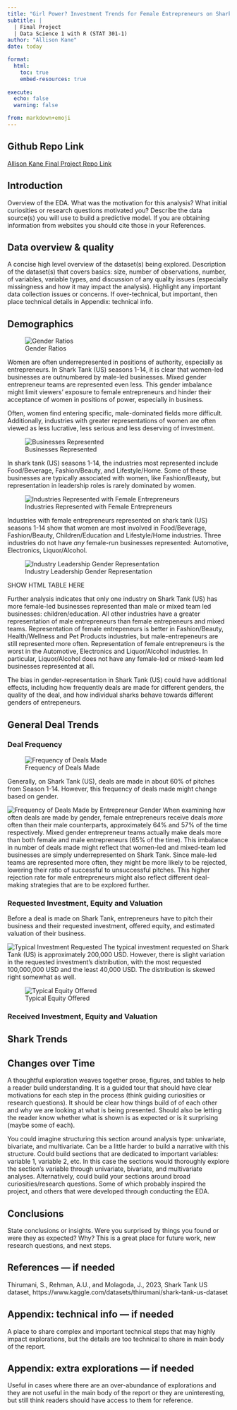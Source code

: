 ```yaml
---
title: "Girl Power? Investment Trends for Female Entrepreneurs on Shark Tank (US)"
subtitle: |
  | Final Project 
  | Data Science 1 with R (STAT 301-1)
author: "Allison Kane"
date: today

format:
  html:
    toc: true
    embed-resources: true
    
execute:
  echo: false
  warning: false

from: markdown+emoji 
---
```


::: {.callout-tip icon=false}

## Github Repo Link

[Allison Kane Final Project Repo Link](https://github.com/stat301-1-2023-fall/final-project-1-akane2460.git)

:::

## Introduction

Overview of the EDA. What was the motivation for this analysis? What initial curiosities or research questions motivated you? Describe the data source(s) you will use to build a predictive model. If you are obtaining information from websites you should cite those in your References.

## Data overview & quality

A concise high level overview of the dataset(s) being explored. Description of the dataset(s) that covers basics: size, number of observations, number, of variables, variable types, and discussion of any quality issues (especially missingness and how it may impact the analysis). Highlight any important data collection issues or concerns. If over-technical, but important, then place technical details in Appendix: technical info.

## Demographics

![Gender Ratios](plots/gender_ratios_plot.png)

Women are often underrepresented in positions of authority, especially as entrepreneurs. In Shark Tank (US) seasons 1-14, it is clear that women-led businesses are outnumbered by male-led businesses. Mixed gender entrepreneur teams are represented even less. This gender imbalance might limit viewers' exposure to female entrepreneurs and hinder their acceptance of women in positions of power, especially in business.

Often, women find entering specific, male-dominated fields more difficult. Additionally, industries with greater representations of women are often viewed as less lucrative, less serious and less deserving of investment.  

![Businesses Represented](plots/businesses_represented_plot.png)

In shark tank (US) seasons 1-14, the industries most represented include Food/Beverage, Fashion/Beauty, and Lifestyle/Home. Some of these businesses are typically associated with women, like Fashion/Beauty, but representation in leadership roles is rarely dominated by women.

![Industries Represented with Female Entrepreneurs](plots/industries_of_women_plot.png)

Industries with female entrepreneurs represented on shark tank (US) seasons 1-14 show that women are most involved in Food/Beverage, Fashion/Beauty, Children/Education and Lifestyle/Home industries. Three industries do not have *any* female-run businesses represented: Automotive, Electronics, Liquor/Alcohol. 

![Industry Leadership Gender Representation](plots/women_dominated_industries_plot.png)

SHOW HTML TABLE HERE

Further analysis indicates that only one industry on Shark Tank (US) has more female-led businesses represented than male or mixed team led businesses: children/education. All other industries have a greater representation of male entrepreneurs than female entrepeneurs and mixed teams. Representation of female entrepeneurs is better in Fashion/Beauty, Health/Wellness and Pet Products industries, but male-entrepeneurs are still represented more often. Representation of female entrepreneurs is the worst in the Automotive, Electronics and Liquor/Alcohol industries. In particular, Liquor/Alcohol does not have any female-led or mixed-team led businesses represented at all. 

The bias in gender-representation in Shark Tank (US) could have additional effects, including how frequently deals are made for different genders, the quality of the deal, and how individual sharks behave towards different genders of entrepeneurs.

## General Deal Trends

### Deal Frequency
![Frequency of Deals Made](plots/frequency_plot.png)

Generally, on Shark Tank (US), deals are made in about 60% of pitches from Season 1-14. However, this frequency of deals made might change based on gender.

![Frequency of Deals Made by Entrepreneur Gender](plots/gender_freq_of_investments_plot.png)
When examining how often deals are made by gender, female entrepreneurs receive deals *more* often than their male counterparts, approximately 64% and 57% of the time respectively. Mixed gender entrepreneur teams actually make deals more than both female and male entrepreneurs (65% of the time). This imbalance in number of deals made might reflect that women-led and mixed-team led businesses are simply underrepresented on Shark Tank. Since male-led teams are represented more often, they might be more likely to be rejected, lowering their ratio of successful to unsuccessful pitches. This higher rejection rate for male entrepreneurs might also reflect different deal-making strategies that are to be explored further.

### Requested Investment, Equity and Valuation

Before a deal is made on Shark Tank, entrepreneurs have to pitch their business and their requested investment, offered equity, and estimated valuation of their business. 

![Typical Investment Requested](plots/investments_asked_plot.png)
The typical investment requested on Shark Tank (US) is approximately 200,000 USD. However, there is slight variation in the requested investment's distribution, with the most requested 100,000,000 USD and the least 40,000 USD. The distribution is skewed right somewhat as well. 








![Typical Equity Offered](plots/equity_asked_plot.png)




### Received Investment, Equity and Valuation


## Shark Trends




## Changes over Time




A thoughtful exploration weaves together prose, figures, and tables to help a reader build understanding. It is a guided tour that should have clear motivations for each step in the process (think guiding curiosities or research questions). It should be clear how things build of of each other and why we are looking at what is being presented. Should also be letting the reader know whether what is shown is as expected or is it surprising (maybe some of each).

You could imagine structuring this section around analysis type: univariate, bivariate, and multivariate. Can be a little harder to build a narrative with this structure. Could build sections that are dedicated to important variables: variable 1, variable 2, etc. In this case the sections would thoroughly explore the section’s variable through univariate, bivariate, and multivariate analyses. Alternatively, could build your sections around broad curiosities/research questions. Some of which probably inspired the project, and others that were developed through conducting the EDA.

## Conclusions

State conclusions or insights. Were you surprised by things you found or were they as expected? Why? This is a great place for future work, new research questions, and next steps.

## References — if needed

Thirumani, S., Rehman, A.U., and Molagoda, J., 2023, Shark Tank US dataset, https://www.kaggle.com/datasets/thirumani/shark-tank-us-dataset

## Appendix: technical info — if needed

A place to share complex and important technical steps that may highly impact explorations, but the details are too technical to share in main body of the report.

## Appendix: extra explorations — if needed

Useful in cases where there are an over-abundance of explorations and they are not useful in the main body of the report or they are uninteresting, but still think readers should have access to them for reference.

